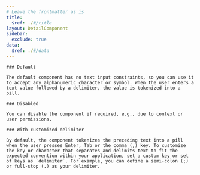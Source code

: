 ```yaml
---
# Leave the frontmatter as is
title:
  $ref: ./#/title
layout: DetailComponent
sidebar:
  exclude: true
data:
  $ref: ./#/data
---
```


<LivePreviewControls>
  <LivePreview componentName="tokenized-input-next" exampleName="Default" >

    ### Default

    The default component has no text input constraints, so you can use it to accept any alphanumeric character or symbol. When the user enters a text value followed by a delimiter, the value is tokenized into a pill.

  </LivePreview>
  <LivePreview componentName="tokenized-input-next" exampleName="Disabled">

    ### Disabled

    You can disable the component if required, e.g., due to context or user permissions.

  </LivePreview>
  <LivePreview componentName="tokenized-input-next" exampleName="WithCustomizedDelimiter">

    ### With customized delimiter

    By default, the component tokenizes the preceding text into a pill when the user presses Enter, Tab or the comma (,) key. To customize the key or character that separates and delimits text to fit the expected convention within your application, set a custom key or set of keys as `delimiter`. For example, you can define a semi-colon (;) or full-stop (.) as your delimiter.

  </LivePreview>
</LivePreviewControls>
